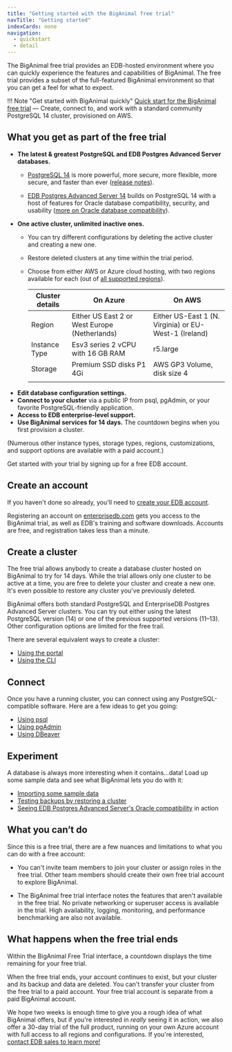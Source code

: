 ```yaml
---
title: "Getting started with the BigAnimal free trial"
navTitle: "Getting started" 
indexCards: none
navigation:
  - quickstart
  - detail
---
```


The BigAnimal free trial provides an EDB-hosted environment where you can quickly experience the features and capabilities of BigAnimal.
The free trial provides a subset of the full-featured BigAnimal environment so that you can get a feel for what to expect. 

!!! Note "Get started with BigAnimal quickly"
    [Quick start for the BigAnimal free trial](quickstart) &mdash; Create, connect to, and work with 
      a standard community PostgreSQL 14 cluster, provisioned on AWS. 

## What you get as part of the free trial

- **The latest & greatest PostgreSQL and EDB Postgres Advanced Server databases.** 
  - [PostgreSQL 14](https://www.enterprisedb.com/blog/cool-new-contributions-postgresql-14) is more powerful, more secure, more flexible, more secure, and faster than ever ([release notes](https://www.postgresql.org/docs/14/release.html)).

  - [EDB Postgres Advanced Server 14](https://www.enterprisedb.com/docs/epas/latest/epas_rel_notes/) builds on PostgreSQL 14 with a host of features for Oracle database compatibility, security, and usability ([more on Oracle database compatibility](/epas/latest/epas_compat_ora_dev_guide/)).
- **One active cluster, unlimited inactive ones.** 
  - You can try different configurations by deleting the active cluster and creating a new one.
  - Restore deleted clusters at any time within the trial period.
  - Choose from either AWS or Azure cloud hosting, with two regions available for each (out of [all supported regions](/biganimal/latest/overview/03a_region_support)).
  
    | Cluster details | On Azure                                      | On AWS                                                |
    | --------------- | --------------------------------------------- | ----------------------------------------------------- |
    | Region          | Either US East 2 or West Europe (Netherlands) | Either US-East 1 (N. Virginia) or EU-West-1 (Ireland) |
    | Instance Type   | Esv3 series 2 vCPU with 16 GB RAM             | r5.large                                              |
    | Storage         | Premium SSD disks P1 4Gi                      | AWS GP3 Volume, disk size 4                           |
    |                 |                                               |                                                       |
- **Edit database configuration settings.**
- **Connect to your cluster** via a public IP from psql, pgAdmin, or your favorite PostgreSQL-friendly application.
- **Access to EDB enterprise-level support.**
- **Use BigAnimal services for 14 days.** The countdown begins when you first provision a cluster. 

(Numerous other instance types, storage types, regions, customizations, and support options are available with a paid account.)

Get started with your trial by signing up for a free EDB account.

## Create an account

If you haven't done so already, you'll need to [create your EDB account](detail/create_an_account). 

Registering an account on [enterprisedb.com](https://www.enterprisedb.com/) gets you access to the BigAnimal trial, as well as EDB's training and software downloads. 
Accounts are free, and registration takes less than a minute.

## Create a cluster

The free trial allows anybody to create a database cluster hosted on BigAnimal to try for 14 days. While the trial allows only one cluster to be active at a time, you are free to delete your cluster and create a new one. It's even possible to restore any cluster you've previously deleted.

BigAnimal offers both standard PostgreSQL and EnterpriseDB Postgres Advanced Server clusters. You can try out either using the latest PostgreSQL version (14) or one of the previous supported versions (11&ndash;13). Other configuration options are limited for the free trail.

There are several equivalent ways to create a cluster:

- [Using the portal](detail/create_a_cluster/create_cluster_portal)
- [Using the CLI](detail/create_a_cluster/create_cluster_cli)

## Connect 

Once you have a running cluster, you can connect using any PostgreSQL-compatible software. Here are a few ideas to get you going:

- [Using psql](detail/connect_to_a_cluster/connect_using_psql)
- [Using pgAdmin](detail/connect_to_a_cluster/connect_using_pgadmin)
- [Using DBeaver](detail/connect_to_a_cluster/connect_using_dbeaver)

## Experiment

A database is always more interesting when it contains...data! 
Load up some sample data and see what BigAnimal lets you do with it:

- [Importing some sample data](detail/experiment/import_data)
- [Testing backups by restoring a cluster](detail/experiment/backup_and_restore)
- [Seeing EDB Postgres Advanced Server's Oracle compatibility](../using_cluster/06_demonstration_oracle_compatibility) in action

## What you can’t do
Since this is a free trial, there are a few nuances and limitations to what you can do with a free account:

- You can't invite team members to join your cluster or assign roles in the free trial. Other team members should create their own free trial account to explore BigAnimal. 

- The BigAnimal free trial interface notes the features that aren't available in the free trial. No private networking or superuser access is available in the trial. High availability, logging, monitoring, and performance benchmarking are also not available. 

## What happens when the free trial ends 

Within the BigAnimal Free Trial interface, a countdown displays the time remaining for your free trial. 

When the free trial ends, your account continues to exist, but your cluster and its backup and data are deleted. You can't transfer your cluster from the free trial to a paid account. Your free trial account is separate from a paid BigAnimal account. 

We hope two weeks is enough time to give you a rough idea of what BigAnimal offers, but if you're interested in _really_ seeing it in action, we also offer a 30-day trial of the full product, running on your own Azure account with full access to all regions and configurations. If you're interested, [contact EDB sales to learn more!](https://www.enterprisedb.com/contact)
